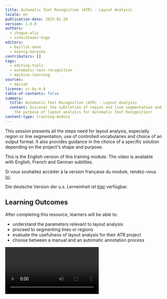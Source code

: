 ```yaml
---
title: Automatic Text Recognition (ATR) - Layout Analysis
locale: en
publication-date: 2025-01-29
version: 1.0.0
authors:
  - chague-alix
  - scheithauer-hugo
editors:
  - baillot-anne
  - koenig-mareike
contributors: []
tags:
  - editing-tools
  - automatic-text-recognition
  - machine-learning
sources:
  - dariah
license: cc-by-4.0
table-of-contents: false
summary:
  title: Automatic Text Recognition (ATR) - Layout Analysis
  content: Discover the subtleties of region and line segmentation and learn about
    the purpose of layout analysis for Automatic Text Recognition!
content-type: training-module
---
```

This session presents all the steps need for layout analysis, especially region or line segmentation, use of controlled vocabularies and choice of an output format. It also provides guidance in the choice of a specific solution depending on the project's shape and purpose.

This is the English version of this training module. The video is available with English, French and German subtitles.

Si vous souhaitez accéder à la version française du module, rendez-vous [ici](https://harmoniseatr.hypotheses.org/3487).

Die deutsche Version der u.s. Lerneinheit ist [hier](https://harmoniseatr.hypotheses.org/2450) verfügbar.

## Learning Outcomes

After completing this resource, learners will be able to:

* understand the parameters relevant to layout analysis
* proceed to segmenting lines or regions
* evaluate the usefulness of layout analysis for their ATR project
* choose between a manual and an automatic annotation process

<Video provider="youtube" id="KQMy6uiXE-8" />

## 1. What is layout analysis?

Layout analysis refers to two processes: identifying the structure of a document, and localizing the lines of text. You can also find it referred to under the expressions segmentation, zoning, document analysis, or optical layout analysis.

Layout analysis is a computer vision task wherein we generate a series of x and y coordinates corresponding to regions or lines drawn on the image. Sometimes, they are associated with a specific "label", demonstrating a distinction between different types of regions or lines.

<Figure src="/assets/content/assets/en/resources/hosted/automatic-text-recognition-atr-layout-analysis/image.png">
  The x and y coordinates locate a point on an image. Together, these points define lines and polygons corresponding to zones on the image where some information needs to be extracted.
</Figure>

Layout analysis can also include the computation of the reading order of the lines. For example, if you have a page with two columns of text, you may want to read the first column from top to bottom, followed by the second one from top to bottom. A bad reading order would move from the first line of the first column to the first line of the second column, then going back to the second line of the first column, etc.

## 2. How does region segmentation work?

Let us see first how region segmentation works. The components to identify in segmentation can include text blocks, images, tables, columns, headings, footers, etc. The goal is to segment the document into meaningful regions that can be further processed or analysed.

Let us take an example: we have below a poem called "Le Pont Mirabeau," written by Guillaume Apollinaire at the beginning of the 20th century, whose manuscript is kept at the French National Library. We segmented and labeled all of the zones that feature semantic components with the help of an annotation software. The layout is relatively simple and we have drawn bounding boxes around the page numbers (in blue), the title (purple), and the stanzas (green). All of these elements are now annotated as text regions and have a label that corresponds to their function.

Detected bounding boxes are usually rectangular (i.e. [YOLO models](https://github.com/ultralytics/ultralytics)) or polygonal (i.e. [Kraken](https://github.com/mittagessen/kraken) segmentation models).

<Figure src="/assets/content/assets/en/resources/hosted/automatic-text-recognition-atr-layout-analysis/image-2.png">
  Layout annotation with eScriptorium.
</Figure>

## 3. What is a text line?

To understand how text line recognition works, we need to explain what is a text line in the context of Layout Anaysis. Inside segmented zones, there are lines of text. In most cases, when you segment a text line, two elements are extracted at once:

* A **baseline or a topline** (red), which defines a virtual line, passing through at least two points, on which the text is written or from which it is hanging;
* A **mask** (purple), which is a polygon (sometimes a rectangle), defined by at least three points, and which delimits the area of pixels containing the text of the line. The mask is usually automatically calculated by the automatic text recognition (ATR)automatic text recognition (ATR) system based on the baseline or topline coordinates.

<Figure src="/assets/content/assets/en/resources/hosted/automatic-text-recognition-atr-layout-analysis/baseline.png">
  A text line corresponding to the poem's title, its baseline (red), and mask (purple).
</Figure>

## 4. How does line segmentation work?

When we perform line segmentation, we want to precisely detect text in an image, which is crucial as most of the current state of the art ATR machine learning models rely on correctly extracting text lines before transcribing them.

There are two approaches:

* A baseline (or topline) is drawn either manually or automatically before the software calculates the corresponding polygon.
* Or, a bounding box is drawn either manually or automatically around the line of text, meaning we only have a rectangular mask, without necessarily having a baseline.

## 5. What must be annotated and what must not?

How you decide to segment your images depends on your editorial and scientific goals.

If we return to our example,we could have decided to segment all the verses in Apollinaire's poem inside the different stanzas. We also voluntarily omitted elements that could have been segmented and labeled, namely the printed folio numbers, and the number written by hand in red. For the purposes of this tutorial, we have chosen to remain at the macrostructural level.

## 6. Do you have to choose between region and line segmentation?

These two processes are not mutually exclusive, nor do they need to be performed simultaneously. Many segmentation models can do both at once, some are trained to do only one. In fact, if you want to simply perform automatic text recognition, identifying the regions on the document is completely optional while detecting text lines is mandatory for most transcription software. Therefore, segmenting the text document –before transcribing it– is the usual workflow performed by most ATR systems. However, keep in mind that this is a field that is evolving  quickly and segmentation-free systems, for instance, already exist, see Coquenet, Chatelain, and Paquet (2023).

## 7. Are there controlled vocabularies to label regions and lines?

An ontology can be envisioned as a predetermined list of standardized terms or phrases used to describe and categorize data. Every segmented zone can be annotated using a controlled vocabulary. It ensures that your data is:

* Consistent: everyone working on a document use the same terms to describe text zones,
* Searchable: searching and retrieving specific information is made easier with annotated documents,
* Interoperable: as the annotation is standardized, data sharing is facilitated,
* Reusable: ontology enables you to mutualise annotated data.

We recommend using the SegmOnto ontology, which is a controlled vocabulary to "describe the content of books or manuscripts pages, in order to homogenize the data required by layout analyser." See: [https://segmonto.github.io/](https://segmonto.github.io/)

Using the vocabulary offered by the SegmOnto ontology, you can standardize your labels when annotating the layout of your documents.

## 8. Why do we need Layout Analysis?

To understand why we need Layout Analysis, we need to distinguish between two things:

* the necessity of Layout Analysis for text recognition in particular, and
* its usefulness to process the results of text recognition.

Indeed, ATR only generates the transcription, while the Layout Analysis provides us with more information to understand the structure of the resulting text. It can be very useful in reconstructing paragraphs, identifying the titles, etc.

## 9. Why do we need Layout Analysis for ATR in particular?

First and foremost, as we said earlier, text line segmentation is mandatory in most ATR systems. Without a good text line segmentation, transcription performances won't be sufficient because lines will be missed, read in the wrong order or broken down into several lines.

Remember however, that recent advances in ATR have led to the creation of segmentation-free text recognition as well as text recognition performed at greater levels than lines, such as paragraphs or even whole pages.

## 10. How is it useful for downstream tasks?

Text region annotations are useful in the context of digitization and creating digital editions. It allows information extraction and document understanding.

Raw text, as opposed to structured text, presents limitations for extracting and processing the information it contains. Without finely-structured content, we provide the machine with a degraded version of the document we want to process. We thereby limit its ability to reproduce the information extraction that we, as humans, would be capable of. Without spatial and logical information, the content becomes nothing more than a continuous text without hierarchy, especially when we are dealing with highly structured content such as glossed texts, tables, dictionaries, etc. Extracting the structure allows us to retain the semantic meaning embedded in the layout.

Layout Analysis is mandatory to get to the text level, but also to the page level and document level. It allows us to get information about the document itself, namely, for downstream tasks like:

* facilitating the navigation inside a transcribed document,
* reducing the scope of queries,
* ignoring sections,
* plugging different tools to process these regions depending on the content of the regions (i.e. applying information extraction tool in target zones), or
* simply to represent the logical structure of a document.

## 11. What software has been designed for performing Layout Analysis?

Layout Analysis is often included in expert ATR software like [eScriptorium](https://escriptorium.inria.fr/) or [Transkribus](https://www.transkribus.org/en). But there are also tools designed only for Layout Analysis, such as [dhsegment](https://github.com/dhlab-epfl/dhSegment) and [LAREX](https://github.com/OCR4all/LAREX). Additionally, there are environments designed for any type of image annotation, including layout analysis, such as [Label Studio](https://labelstud.io/) or [Roboflow](https://roboflow.com/).

Annotation analysis can be done manually by drawing bounding boxes and text lines, or by using machine learning models trained to do that task.

## 12. What are the technologies used by Layout Analysis software?

A segmentation model can learn how to segment text lines and regions, and how to label them according to an ontology of line types and region types, while manually annotating the training data.

There are usually four methods with which you can perform automatic layout analysis:

* with convolutional neural networks,
* with transformers,
* with object detection models,
* with heuristics or rule-based methods.

## 13. How do we save the results of Layout Analysis?

Annotations are stored using specific XML standards such as PAGE XML and ALTO XML (the Analyzed Layout and Text Object (ALTO) 4.2 schema specifications is accessible at [https://www.loc.gov/standards/alto/news.html#4-2-released](https://www.loc.gov/standards/alto/news.html#4-2-released)) and PAGE XML ([Pletschacher and Antonacopoulos 2010](https://www.zotero.org/google-docs/?1RptgO)). These two XML formats have their own schemas that intend to store the details of the layout of segmented documents in combination with the text resulting from automatic recognition. They work at the image level. Annotation files are automatically generated by ATR software.

Let's take a closer look at the ALTO XML format with the annotations we made earlier.

Here, we have a whole text zone represented in the ALTO format: the title of the poem. First, we have the **`<textBlock>`** element, with various attributes. The first three ones are indications on its position in the image. It also has an ID attribute, and a TAGREFS attribute. The latter is important because it is where its label is stored. Labels are indicated in the **`<Tags>`** element:

<Figure src="/assets/content/assets/en/resources/hosted/automatic-text-recognition-atr-layout-analysis/pasted-image-0.png">
  ALTO: Labels are indicated in the `<Tags>` element
</Figure>

The TitlePageZone label has the ID BT5041. The value of the TAGREFS attribute has the same ID, which means that the **`<textBlock>`** is indeed, the title page zone.

<Figure src="/assets/content/assets/en/resources/hosted/automatic-text-recognition-atr-layout-analysis/alto-2.png">
  ALTO-tagging title page zone
</Figure>

Then, we have the **`<Shape>`** element corresponding to the annotated text zone. Then, we have the text line itself, here after it has been transcribed. First, the **`<TextLine>`** element captures all coordinate information, in addition to giving an ID to the baseline. Then we find again the **`<Shape>`** element, which now corresponds to the coordinates of the mask of the baseline. Then, we have the **`<String>`** element, which contains attributes related to the coordinates of the baseline, and its content obtained after transcription, with the CONTENT attribute.

Let's now take a closer look at the PAGE XML format:

<Figure src="/assets/content/assets/en/resources/hosted/automatic-text-recognition-atr-layout-analysis/alto-3.png">
  PAGE XML: tagging regions
</Figure>

Here, a **`<TextRegion>`** element stores the text region label and an ID. Then, the **`<Coords>`** element nested inside it gives information on the bounding box coordinates. Then, we have the **`<TextLine>`** element, which stores a **`<Coord>`** element as well, corresponding to the mask of the baseline, and a **`<Baseline>`** element, which is the baseline itself. The **`<TextEquiv>`** element is used for storing the text node obtained after transcription.

It is up to you to choose the format you prefer working with, but beware that ALTO XML is more widely used compared to PAGE XML. These two formats follow the rule of the XML language (elements tree, tags, attributes). Even TEI can be used to store layout information ([Scheithauer, Chagué, and Romary 2022](https://www.zotero.org/google-docs/?oxGLd6)), so choose the format that is best suited to your end goals (creating datasets, digital editions, etc.).

## 14. Let's summarize that in a flowchart!

### Manual annotation

Step 1: You have a corpus you need to segment before transcribing.

Step 2: You import your corpus into an ATR software.

Step 3: Your corpus is small and can be annotated manually.

Step 4, option 1: You don't need to annotate the text regions

1. You annotate the text lines
2. Decide on the ontology you will use to label text regions
3. Label your text lines
4. You transcribe the text lines
5. And you can then export you data in ALTO XML or PAGE XML

Step 4, option 2: You want to annotate the text regions

1. You annotate the text regions and the text lines
2. Decide on the ontology you will use to label text regions
3. Label your text lines and your text regions
4. You transcribe the text lines
5. And you can then export your data in ALTO XML or PAGE XML

### Automatic annotation

Step 1: You have a corpus you need to segment before transcribing.

Step 2: You import your corpus into an ATR software.

Step 3: Your corpus is too voluminous, you can use a model to annotate it

Step 4, option 1: You don't need to annotate the text regions

1. You can use a segmentation model to segment the text lines
2. Decide on the ontology you will use to label text regions
3. If the segmented text lines are not good enough, you can correct them and re-train a new model with them as training data
4. Label your text lines and retrain a model with labeling examples so that the model learn to classify the text lines and the text regions
5. Then, you can transcribe the segmented text lines
6. And you can export them in ALTO XML or PAGE XML

Step 4, option 2: You want to annotate the text regions:

1. You can use a segmentation model to segment the text lines and the text regions
2. If the segmented text lines and/or text regions are not good enough, you can correct the data and train a new model with it
3. Label your text lines and retrain a model with labeling examples so that the model learn to classify the text lines and the text regions
4. Then, you can transcribe the segmented text lines
5. And you can export them in ALTO XML or PAGE XML

## Conclusion

Layout analysis includes a series of steps which can be conducted either manually or automatically. Other decisions to be made in the process include the choice of a work environment and output format. This resource provides guidance in all these regards, facilitating the implementation of advanced Automatic Text Recognition features.

## Cited References

Coquenet, Denis, Clément Chatelain, and Thierry Paquet. 2023. "DAN: A Segmentation-Free Document Attention Network for Handwritten Document Recognition." IEEE Transactions on Pattern Analysis and Machine Intelligence 1–17. doi: 10.1109/TPAMI.2023.3235826.

Pletschacher, Stefan, and Apostolos Antonacopoulos. 2010. "The PAGE (Page Analysis and Ground-Truth Elements) Format Framework." Pp. 257–60 in 2010 20th International Conference on Pattern Recognition. Istanbul, Turkey: IEEE.

Scheithauer, Hugo, Alix Chagué, and Laurent Romary. 2022. "Which TEI Representation for the Output of Automatic Transcriptions and Their Metadata? An Illustrated Proposition.

## Image reference

Guillaume Apollinaire, Le Pont Mirabeau, ca. 1912, Bibliothèque nationale de France (BnF). [https://gallica.bnf.fr/ark:/12148/btv1b525056707/f33/](https://gallica.bnf.fr/ark:/12148/btv1b525056707/f33/)

